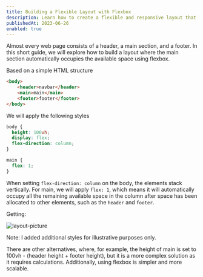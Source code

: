 ```yaml
---
title: Building a Flexible Layout with Flexbox
description: Learn how to create a flexible and responsive layout that dynamically adapts to available space using flexbox, allowing your web page to make the most of its content area.
publishedAt: 2023-06-26
enabled: true
---
```


Almost every web page consists of a header, a main section, and a footer. In this short guide, we will explore how to build a layout where the main section automatically occupies the available space using flexbox.

Based on a simple HTML structure

```html title="index.html"
<body>
    <header>navbar</header>
    <main>main</main>
    <footer>footer</footer>
</body>
```

We will apply the following styles

```css title="styles.css"
body {
  height: 100vh;
  display: flex;
  flex-direction: column;
}

main {
  flex: 1;
}
```

When setting `flex-direction: column` on the body, the elements stack vertically. For main, we will apply `flex: 1`, which means it will automatically occupy all the remaining available space in the column after space has been allocated to other elements, such as the `header` and `footer`.

Getting:

 <Image
    src="/layout.png"
    alt="layout-picture"
    width={869}
    height={563}
/>

Note: I added additional styles for illustrative purposes only.

There are other alternatives, where, for example, the height of main is set to 100vh - (header height + footer height), but it is a more complex solution as it requires calculations. Additionally, using flexbox is simpler and more scalable.